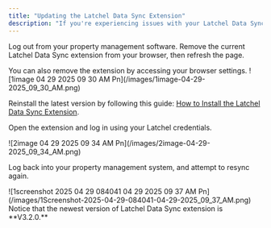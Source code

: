 ```yaml
---
title: "Updating the Latchel Data Sync Extension"
description: "If you're experiencing issues with your Latchel Data Sync, it may be due to an outdated version of the browser extension. This guide will walk you through the steps to update the extension to the latest version to ensure continued compatibility and performance."
---
```


Log out from your property management software. Remove the current Latchel Data Sync extension from your browser, then refresh the page. 

<Tip>
  You can also remove the extension by accessing your browser settings.
</Tip>

<Frame>
  ![1image 04 29 2025 09 30 AM Pn](/images/1image-04-29-2025_09_30_AM.png)
</Frame>

Reinstall the latest version by following this guide: [How to Install the Latchel Data Sync Extension](https://help.latchel.com/s/topic/0TO5e000000h9wqGAA/How-to-Install-the-Latchel-Data-Sync-Extension).

Open the extension and log in using your Latchel credentials.

<Frame>
  ![2image 04 29 2025 09 34 AM Pn](/images/2image-04-29-2025_09_34_AM.png)
</Frame>

Log back into your property management system, and attempt to resync again.

<Frame>
  ![1screenshot 2025 04 29 084041 04 29 2025 09 37 AM Pn](/images/1Screenshot-2025-04-29-084041-04-29-2025_09_37_AM.png)
</Frame>

<Check>
  Notice that the newest version of Latchel Data Sync extension is **V3.2.0.**
</Check>